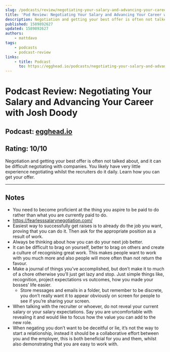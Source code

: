 ```yaml
---
slug: /podcasts/review/negotiating-your-salary-and-advancing-your-career
title: 'Pod Review: Negotiating Your Salary and Advancing Your Career with Josh Doody'
description: Negotiation and getting your best offer is often not talked about, and it can be difficult negotiating with companies. You likely have very little experience negotiating whilst the recruiters do it daily. Learn how you can get your offer.
published: 1589892627
updated: 1589892627
authors:
    - mattdavo
tags:
    - podcasts
    - podcast-review
links:
    - title: Podcast
      to: https://egghead.io/podcasts/negotiating-your-salary-and-advancing-your-career-with-josh-doody
---
```


# Podcast Review: Negotiating Your Salary and Advancing Your Career with Josh Doody

## Podcast: [egghead.io](https://egghead.io/podcasts/negotiating-your-salary-and-advancing-your-career-with-josh-doody)

## Rating: 10/10

Negotiation and getting your best offer is often not talked about, and it can be difficult negotiating with companies. You likely have very little experience negotiating whilst the recruiters do it daily. Learn how you can get your offer.

---

## Notes

-   You need to become proficient at the thing you aspire to be paid to do rather than what you are currently paid to do.
-   https://fearlesssalarynegotiation.com/
-   Easiest way to successfully get raises is to already do the job you want, proving that you can do it. Then ask for the appropriate position as a result of work.
-   Always be thinking about how you can do your next job better.
-   It can be difficult to brag on yourself, better to brag on others and create a culture of recognising great work. This makes people want to work with you much more and also people will more often than not return the favour.
-   Make a journal of things you’ve accomplished, but don’t make it to much of a chore otherwise you’ll just get lazy and stop. Just simple things like, recognition, project expectations vs outcomes, how you made your bosses’ life easier.
    -   Store messages and emails in a folder, but remember to be discrete, you don’t really want it to appear obviously on screen for people to see if you’re sharing your screen.
-   When talking with the recruiter or whoever, do not reveal your current salary or your salary expectations. Say you are uncomfortable with revealing it and would like to focus how the value you can add to the new role.
-   When negating you don’t want to be deceitful or lie, it’s not the way to start a relationship, instead it should be a collaborative effort between you and the employer, this is both beneficial for you and them, whilst also demonstrating that you are easy to work with.
